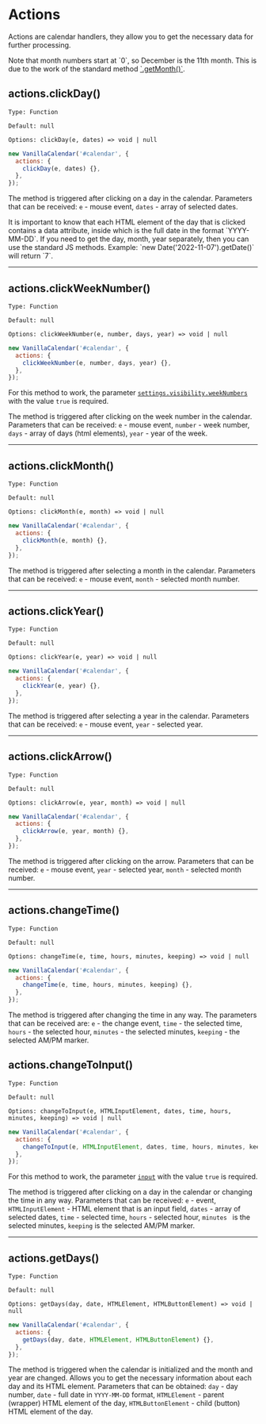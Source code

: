 # Actions

Actions are calendar handlers, they allow you to get the necessary data for further processing.

<Info>
  Note that month numbers start at `0`, so December is the 11th month.
  This is due to the work of the standard method <a href="https://developer.mozilla.org/en-US/docs/Web/JavaScript/Reference/Global_Objects/Date/getMonth" target="_blank" rel="nofollow noreferrer" >`.getMonth()`</a>.
</Info>

## actions.clickDay()

`Type: Function`

`Default: null`

`Options: clickDay(e, dates) => void | null`

```js
new VanillaCalendar('#calendar', {
  actions: {
    clickDay(e, dates) {},
  },
});
```

The method is triggered after clicking on a day in the calendar. Parameters that can be received: `e` - mouse event, `dates` - array of selected dates.

<Info>
  It is important to know that each HTML element of the day that is clicked contains a data attribute, inside which is the full date in the format `YYYY-MM-DD`.
  If you need to get the day, month, year separately, then you can use the standard JS methods.
  Example: `new Date('2022-11-07').getDate()` will return `7`.
</Info>

---

## actions.clickWeekNumber()

`Type: Function`

`Default: null`

`Options: clickWeekNumber(e, number, days, year) => void | null`

```js
new VanillaCalendar('#calendar', {
  actions: {
    clickWeekNumber(e, number, days, year) {},
  },
});
```

For this method to work, the parameter <a href="/docs/reference/additionally/settings#visibility-weeknumbers">`settings.visibility.weekNumbers`</a> with the value `true` is required.

The method is triggered after clicking on the week number in the calendar. Parameters that can be received: `e` - mouse event, `number` - week number, `days` - array of days (html elements), `year` - year of the week.

---

## actions.clickMonth()

`Type: Function`

`Default: null`

`Options: clickMonth(e, month) => void | null`

```js
new VanillaCalendar('#calendar', {
  actions: {
    clickMonth(e, month) {},
  },
});
```

The method is triggered after selecting a month in the calendar. Parameters that can be received: `e` - mouse event, `month` - selected month number.

---

## actions.clickYear()

`Type: Function`

`Default: null`

`Options: clickYear(e, year) => void | null`

```js
new VanillaCalendar('#calendar', {
  actions: {
    clickYear(e, year) {},
  },
});
```

The method is triggered after selecting a year in the calendar. Parameters that can be received: `e` - mouse event, `year` - selected year.

---

## actions.clickArrow()

`Type: Function`

`Default: null`

`Options: clickArrow(e, year, month) => void | null`

```js
new VanillaCalendar('#calendar', {
  actions: {
    clickArrow(e, year, month) {},
  },
});
```

The method is triggered after clicking on the arrow. Parameters that can be received: `e` - mouse event, `year` - selected year, `month` - selected month number.

---

## actions.changeTime()

`Type: Function`

`Default: null`

`Options: changeTime(e, time, hours, minutes, keeping) => void | null`

```js
new VanillaCalendar('#calendar', {
  actions: {
    changeTime(e, time, hours, minutes, keeping) {},
  },
});
```

The method is triggered after changing the time in any way. The parameters that can be received are: `e` - the change event, `time` - the selected time, `hours` - the selected hour, `minutes` - the selected minutes, `keeping` - the selected AM/PM marker.

## actions.changeToInput()

`Type: Function`

`Default: null`

`Options: changeToInput(e, HTMLInputElement, dates, time, hours, minutes, keeping) => void | null`

```js
new VanillaCalendar('#calendar', {
  actions: {
    changeToInput(e, HTMLInputElement, dates, time, hours, minutes, keeping) {},
  },
});
```
For this method to work, the parameter <a href="/docs/reference/main/main-settings#input">`input`</a> with the value `true` is required.

The method is triggered after clicking on a day in the calendar or changing the time in any way.
Parameters that can be received: `e` - event, `HTMLInputElement` - HTML element that is an input field, `dates` - array of selected dates, `time` - selected time, `hours` - selected hour, `minutes ` is the selected minutes, `keeping` is the selected AM/PM marker.

---

## actions.getDays()

`Type: Function`

`Default: null`

`Options: getDays(day, date, HTMLElement, HTMLButtonElement) => void | null`

```js
new VanillaCalendar('#calendar', {
  actions: {
    getDays(day, date, HTMLElement, HTMLButtonElement) {},
  },
});
```

The method is triggered when the calendar is initialized and the month and year are changed. Allows you to get the necessary information about each day and its HTML element.
Parameters that can be obtained: `day` - day number, `date` - full date in `YYYY-MM-DD` format, `HTMLElement` - parent (wrapper) HTML element of the day, `HTMLButtonElement` - child (button) HTML element of the day.
